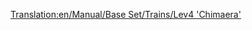 [[Translation:en/Manual/Base Set/Trains/Lev4 'Chimaera']]
{{es/Manual/Base Set/Trains/Trenes|Imagen=
|Nombre=Lev4 'Chimaera'
|Precio=  € ( £)
|Velocidad= km/h ( mph)
|Peso= t
|Potencia=CV ( kW)
|Coste-anual= € ( £)
|Diseño=
|Duración=
|Capacidad=
|Descripción=
|Vida-real=
}}